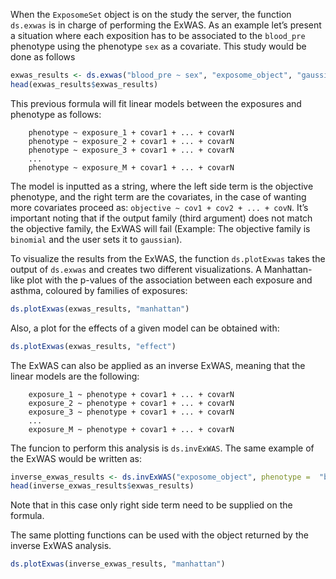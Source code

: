 When the `ExposomeSet` object is on the study the server, the function `ds.exwas` is in charge of performing the ExWAS. As an example let's present a situation where each exposition has to be associated to the `blood_pre` phenotype using the phenotype `sex` as a covariate. This study would be done as follows

```r
exwas_results <- ds.exwas("blood_pre ~ sex", "exposome_object", "gaussian")
head(exwas_results$exwas_results)
```

This previous formula will fit linear models between the exposures and phenotype as follows:

```
    phenotype ~ exposure_1 + covar1 + ... + covarN
    phenotype ~ exposure_2 + covar1 + ... + covarN
    phenotype ~ exposure_3 + covar1 + ... + covarN
    ...
    phenotype ~ exposure_M + covar1 + ... + covarN
```

The model is inputted as a string, where the left side term is the objective phenotype, and the right term are the covariates, in the case of wanting more covariates proceed as: `objective ~ cov1 + cov2 + ... + covN`. It's important noting that if the output family (third argument) does not match the objective family, the ExWAS will fail (Example: The objective family is `binomial` and the user sets it to `gaussian`).

To visualize the results from the ExWAS, the function `ds.plotExwas` takes the output of `ds.exwas` and creates two different visualizations. A Manhattan-like plot with the p-values of the association between each exposure and asthma, coloured by families of exposures:
  
```r
ds.plotExwas(exwas_results, "manhattan")
```

Also, a plot for the effects of a given model can be obtained with:
  
```r
ds.plotExwas(exwas_results, "effect")
```

The ExWAS can also be applied as an inverse ExWAS, meaning that the linear models are the following:

```
    exposure_1 ~ phenotype + covar1 + ... + covarN
    exposure_2 ~ phenotype + covar1 + ... + covarN
    exposure_3 ~ phenotype + covar1 + ... + covarN
    ...
    exposure_M ~ phenotype + covar1 + ... + covarN
```

The funcion to perform this analysis is `ds.invExWAS`. The same example of the ExWAS would be written as:

```r
inverse_exwas_results <- ds.invExWAS("exposome_object", phenotype =  "blood_pre", covariables = "sex")
head(inverse_exwas_results$exwas_results)
```

Note that in this case only right side term need to be supplied on the formula.

The same plotting functions can be used with the object returned by the inverse ExWAS analysis.

```r
ds.plotExwas(inverse_exwas_results, "manhattan")
```

